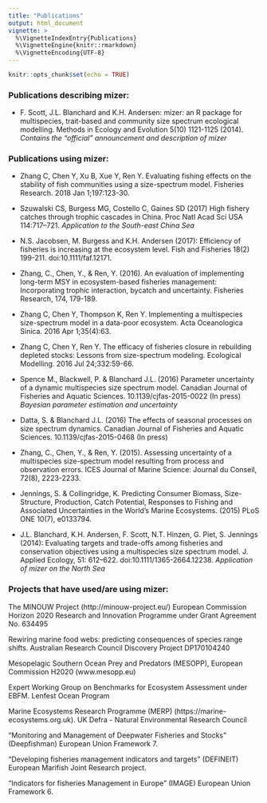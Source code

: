 ```yaml
---
title: "Publications"
output: html_document
vignette: >
  %\VignetteIndexEntry{Publications}
  %\VignetteEngine{knitr::rmarkdown}
  %\VignetteEncoding{UTF-8}
---
```


```r
knitr::opts_chunk$set(echo = TRUE)
```
### Publications describing mizer:
* F. Scott, J.L. Blanchard and K.H. Andersen: mizer: an R package for multispecies, trait-based and community size spectrum ecological modelling. Methods in Ecology and Evolution 5(10) 1121-1125 (2014). _Contains the "official" announcement and description of mizer_

### Publications using mizer:

* Zhang C, Chen Y, Xu B, Xue Y, Ren Y. Evaluating fishing effects on the stability of fish communities using a size-spectrum model. Fisheries Research. 2018 Jan 1;197:123-30.

* Szuwalski CS, Burgess MG, Costello C, Gaines SD (2017) High fishery catches through trophic cascades in China. Proc Natl Acad Sci USA 114:717–721. _Application to the South-east China Sea_

* N.S. Jacobsen, M. Burgess and K.H. Andersen (2017): Efficiency of fisheries is increasing at the ecosystem level. Fish and Fisheries 18(2) 199-211. doi:10.1111/faf.12171.

* Zhang, C., Chen, Y., & Ren, Y. (2016). An evaluation of implementing long-term MSY in ecosystem-based fisheries management: Incorporating trophic interaction, bycatch and uncertainty. Fisheries Research, 174, 179-189.

* Zhang C, Chen Y, Thompson K, Ren Y. Implementing a multispecies size-spectrum model in a data-poor ecosystem. Acta Oceanologica Sinica. 2016 Apr 1;35(4):63.

* Zhang C, Chen Y, Ren Y. The efficacy of fisheries closure in rebuilding depleted stocks: Lessons from size-spectrum modeling. Ecological Modelling. 2016 Jul 24;332:59-66.

* Spence M., Blackwell, P. & Blanchard J.L. (2016) Parameter uncertainty of a dynamic multispecies size spectrum model. Canadian Journal of Fisheries and Aquatic Sciences. 10.1139/cjfas-2015-0022 (In press)
_Bayesian parameter estimation and uncertainty_

* Datta, S. & Blanchard J.L. (2016) The effects of seasonal processes on size spectrum dynamics. Canadian Journal of Fisheries and Aquatic Sciences. 10.1139/cjfas-2015-0468 (In press)

* Zhang, C., Chen, Y., & Ren, Y. (2015). Assessing uncertainty of a multispecies size-spectrum model resulting from process and observation errors. ICES Journal of Marine Science: Journal du Conseil, 72(8), 2223-2233.

* Jennings, S. & Collingridge, K. Predicting Consumer Biomass, Size-Structure,
Production, Catch Potential, Responses to Fishing and Associated Uncertainties in the World’s Marine Ecosystems. (2015) PLoS ONE 10(7), e0133794.

* J.L. Blanchard, K.H. Andersen, F. Scott, N.T. Hinzen, G. Piet, S. Jennings (2014): Evaluating targets and trade-offs among fisheries and conservation objectives using a multispecies size spectrum model. J. Applied Ecology, 51: 612–622. doi:10.1111/1365-2664.12238. _Application of mizer on the North Sea_


### Projects that have used/are using mizer:

The MINOUW Project (http://minouw-project.eu/) European Commission Horizon 2020 Research and Innovation Programme under Grant Agreement No. 634495

Rewiring marine food webs: predicting consequences of species range shifts. Australian Research Council Discovery Project DP170104240

Mesopelagic Southern Ocean Prey and Predators (MESOPP), European Commission H2020 (www.mesopp.eu)

Expert Working Group on Benchmarks for Ecosystem Assessment under EBFM. Lenfest Ocean Program 

Marine Ecosystems Research Programme (MERP) (https://marine-ecosystems.org.uk). UK Defra - Natural Environmental Research Council

“Monitoring and Management of Deepwater Fisheries and Stocks” (Deepfishman) European Union Framework 7. 

“Developing fisheries management indicators and targets” (DEFINEIT) European Marifish Joint Research project. 

“Indicators for fisheries Management in Europe” (IMAGE) European Union Framework 6. 

